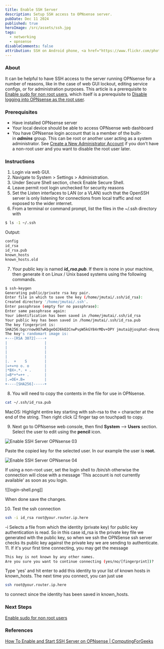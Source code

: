 ```yaml
---
title: Enable SSH Server
description: Setup SSH access to OPNsense server.
pubDate: Dec 11 2024
published: true
heroImage: /src/assets/ssh.jpg
tags:
  - networking
  - opnsense
disableComments: false
attribution: SSH on Android phone, <a href="https://www.flickr.com/photos/36813960@N00/4095692874" title="SSH on my Droid">John Blyberg</a>, <a href="https://creativecommons.org/licenses/by/2.0/">CC BY 2.0</a>, via flickr
---
```

### About
It can be helpful to have SSH access to the server running OPNsense for a number of reasons, like in the case of web GUI lockout, editing service configs, or for administration purposes.
 This article is a prerequisite to [Enable sudo for non root users](../../posts/enable-sudo-for-non-root-user-with-admin-privileges),
 which itself is a prerequisite to [Disable logging into OPNsense as the root user](../../posts/disable-logging-into-opnsense-as-the-root-user).

### Prerequisites
- Have installed OPNsense server
- Your local device should be able to access OPNsense web dashboard
- You have OPNsense login account that is a member of the built-in **_admins_** group. This can be root or another user acting as a system administrator. See [Create a New Administrator Account](../../posts/create-a-new-administrator-account) if you don't have a non-root user and you want to disable the root user later. 

### Instructions
1. Login via web GUI.
2. Navigate to System > Settings > Administration.
3. Under Secure Shell section, check Enable Secure Shell.
4. Leave permit root login unchecked for security reasons
5. Set the Listen interfaces to LAN (or a VLAN) such that the OpenSSH server is only listening for connections from local traffic and not exposed to the wider internet.
6. From a terminal or command prompt, list the files in the ~/.ssh directory with
```bash
$ ls -1 ~/.ssh
```

Output:
```bash
config 
id_rsa 
id_rsa.pub
known_hosts 
known_hosts.old
```

7. Your public key is named **_id_rsa.pub_**. If there is none in your machine, then generate it on Linux / Unix based systems using the following commands.

```bash
$ ssh-keygen
Generating public/private rsa key pair.
Enter file in which to save the key (/home/jmutai/.ssh/id_rsa):
Created directory '/home/jmutai/.ssh'.
Enter passphrase (empty for no passphrase):
Enter same passphrase again:
Your identification has been saved in /home/jmutai/.ssh/id_rsa
Your public key has been saved in /home/jmutai/.ssh/id_rsa.pub
The key fingerprint is:
SHA256:bgcrnow9O7wKbgeOdJ6kO2CnwPvpW5kGY84rMDv+DPY jmutai@josphat-devops2
The key's randomart image is:
+---[RSA 3072]----+
|                 |
|                 |
|                 |
|                 |
|.  +    S        |
|=+=+o o. o       |
|*BX+.*. + .      |
|=B*+*=++ .       |
|.=OE+.B=         |
+----[SHA256]-----+
```

8. You will need to copy the contents in the file for use in OPNsense.

```bash
cat ~/.ssh/id_rsa.pub
```

MacOS: Highlight entire key starting with ssh-rsa to the = character at the end of the string. Then right click (2 finger tap on touchpad) to copy.

9. Next go to OPNsense web console, then find **System** –> **Users** section. Select the user to edit using the **pencil** icon.

![Enable SSH Server OPNsense 03](https://computingforgeeks.com/wp-content/uploads/2024/01/Enable-SSH-Server-OPNsense-03-1024x143.png?ezimgfmt=rs:484x68/rscb23/ng:webp/ngcb23 "How To Enable and Start SSH Server on OPNsense 4")

Paste the copied key for the selected user. In our example the user is **root.**

![Enable SSH Server OPNsense 04](https://computingforgeeks.com/wp-content/uploads/2024/01/Enable-SSH-Server-OPNsense-04-1024x204.png?ezimgfmt=rs:484x96/rscb23/ng:webp/ngcb23 "How To Enable and Start SSH Server on OPNsense 5")

If using a non-root user, set the login shell to /bin/sh otherwise the connection will close with a message 'This account is not currently available' as soon as you login.

![[login-shell.png]]


When done save the changes.

10. Test the ssh connection 
```bash
ssh -i id_rsa root@your.router.ip.here
```

-i Selects a file from which the identity (private key) for public key authentication is read. So in this case id_rsa is the private key file we generated with the public key, so when we ssh the OPNSense ssh server checks its public key against the private key we are sending to authenticate.
11. If it's your first time connecting, you may get the message
```bash
This key is not known by any other names.
Are you sure you want to continue connecting (yes/no/[fingerprint])?
```
Type 'yes' and hit enter to add this identity to your list of known hosts in known_hosts. The next time you connect, you can just use 
```bash
ssh root@your.router.ip.here
```
to connect since the identity has been saved in known_hosts.

### Next Steps
[Enable sudo for non root users](../../posts/enable-sudo-for-non-root-user-with-admin-privileges)


### References
[How To Enable and Start SSH Server on OPNsense | ComputingForGeeks](https://computingforgeeks.com/how-to-enable-and-start-ssh-server-on-opnsense/)
